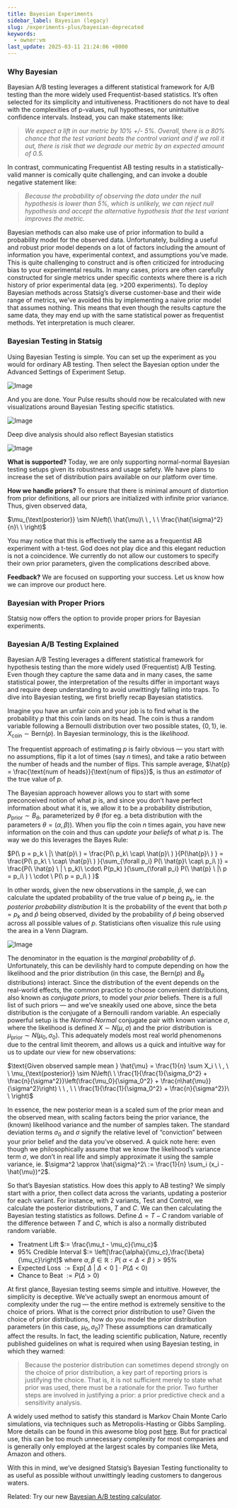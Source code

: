 ```yaml
---
title: Bayesian Experiments
sidebar_label: Bayesian (legacy)
slug: /experiments-plus/bayesian-deprecated
keywords:
  - owner:vm
last_update: 2025-03-11 21:24:06 +0000
---
```


### Why Bayesian

Bayesian A/B testing leverages a different statistical framework for A/B testing than the more widely used Frequentist-based statistics. It’s often selected for its simplicity and intuitiveness. Practitioners do not have to deal with the complexities of p-values, null hypotheses, nor unintuitive confidence intervals. Instead, you can make statements like:

> _We expect a lift in our metric by 10% +/- 5%. Overall,_ t*here is a 80% chance that the test variant beats the control variant and if we roll it out, there is risk that we degrade our metric by an expected amount of 0.5.*

In contrast, communicating Frequentist AB testing results in a statistically-valid manner is comically quite challenging, and can invoke a double negative statement like:

> _Because the probability of observing the data under the null hypothesis is lower than 5%, which is unlikely, we can reject null hypothesis and accept the alternative hypothesis that the test variant improves the metric._

Bayesian methods can also make use of prior information to build a probability model for the observed data. Unfortunately, building a useful and robust prior model depends on a lot of factors including the amount of information you have, experimental context, and assumptions you’ve made. This is quite challenging to construct and is often criticized for introducing bias to your experimental results. In many cases, priors are often carefully constructed for single metrics under specific contexts where there is a rich history of prior experimental data (eg. >200 experiments). To deploy Bayesian methods across Statsig’s diverse customer-base and their wide range of metrics, we’ve avoided this by implementing a naive prior model that assumes nothing. This means that even though the results capture the same data, they may end up with the same statistical power as frequentist methods. Yet interpretation is much clearer.

### Bayesian Testing in Statsig

Using Bayesian Testing is simple. You can set up the experiment as you would for ordinary AB testing. Then select the Bayesian option under the Advanced Settings of Experiment Setup.

![Image](https://github.com/statsig-io/docs/assets/132317445/c9c01a57-fe13-47a9-b734-20d6e8d715a4)

And you are done. Your Pulse results should now be recalculated with new visualizations around Bayesian Testing specific statistics.

![Image](https://github.com/statsig-io/docs/assets/132317445/be912632-6200-4408-977c-92f48dfdd7bc)

Deep dive analysis should also reflect Bayesian statistics

![Image](https://github.com/statsig-io/docs/assets/132317445/c9214142-d11f-48c8-92a4-53581bbc498c)

**What is supported?** Today, we are only supporting normal-normal Bayesian testing setups given its robustness and usage safety. We have plans to increase the set of distribution pairs available on our platform over time.

**How we handle priors?** To ensure that there is minimal amount of distortion from prior definitions, all our priors are initialized with infinite prior variance. Thus, given observed data,

$\mu_{\text{posterior}} \sim N\left(\ \hat{\mu}\ \ , \ \ \frac{\hat{\sigma}^2}{n}\ \ \right)$

You may notice that this is effectively the same as a frequentist AB experiment with a t-test. God does not play dice and this elegant reduction is not a coincidence. We currently do not allow our customers to specify their own prior parameters, given the complications described above.

**Feedback?** We are focused on supporting your success. Let us know how we can improve our product here.

### Bayesian with Proper Priors

Statsig now offers the option to provide proper priors for Bayesian experiments.

### Bayesian A/B Testing Explained

Bayesian A/B Testing leverages a different statistical framework for hypothesis testing than the more widely used (Frequentist) A/B Testing. Even though they capture the same data and in many cases, the same statistical power, the interpretation of the results differ in important ways and require deep understanding to avoid unwittingly falling into traps. To dive into Bayesian testing, we first briefly recap Bayesian statistics.

Imagine you have an unfair coin and your job is to find what is the probability $p$ that this coin lands on its head. The coin is thus a random variable following a Bernoulli distribution over two possible states, $\{0,1\}$, ie. $X_{\text{coin}} \sim \text{Bern}(p)$. In Bayesian terminology, this is the _likelihood_.

The frequentist approach of estimating $p$ is fairly obvious — you start with no assumptions, flip it a lot of times (say $n$ times), and take a ratio between the number of heads and the number of flips. This sample average, $\hat{p} = \frac{\text{num of heads}}{\text{num of flips}}$, is thus an _estimator_ of the true value of $p$.

The Bayesian approach however allows you to start with some preconceived notion of what $p$ is, and since you don’t have perfect information about what it is, we allow it to be a probability distribution, $p_{\text{prior}} \sim B_\theta$, parameterized by $\theta$ (for eg. a beta distribution with the parameters $\theta = (\alpha, \beta)$). When you flip the coin $n$ times again, you have new information on the coin and thus can _update your beliefs_ of what $p$ is. The way we do this leverages the Bayes Rule:

$P(\ p = p_k \ |\ \hat{p}\ ) = \frac{P(\ p_k\ \cap\ \hat{p}\ ) }{P(\hat{p}\ ) } = \frac{P(\ p_k\  \ \cap\ \hat{p}\ ) }{\sum_{\forall p_i} P(\ \hat{p}\ \cap\ p_i\ )} = \frac{P(\ \hat{p} \ | \ p_k)\ \cdot\ P(p_k) }{\sum_{\forall p_i} P(\ \hat{p} \ |\ p = p_i\ ) \ \cdot \ P(\ p = p_i\ ) }$

In other words, given the new observations in the sample, $\hat{p}$, we can calculate the updated probability of the true value of $p$ being $p_k$, ie. the _posterior probability distribution_ It is the probability of the event that both $p=p_k$ and $\hat{p}$ being observed, divided by the probability of $\hat{p}$ being observed across all possible values of $p$. Statisticians often visualize this rule using the area in a Venn Diagram.

![Image](https://github.com/statsig-io/docs/assets/132317445/6e446d4b-d45f-4db8-9f8c-063c95d8e164)

The denominator in the equation is the _marginal probability_ of $\hat{p}$. Unfortunately, this can be devilishly hard to compute depending on how the likelihood and the prior distribution (in this case, the $\text{Bern}(p)$ and $B_\theta$ distributions) interact. Since the distribution of the event depends on the real-world effects, the common practice to choose convenient distributions, also known as _conjugate priors_, to model your _prior_ beliefs. There is a full list of such priors — and we’ve sneakily used one above, since the beta distribution is the conjugate of a Bernoulli random variable. An especially powerful setup is the _Normal-Normal_ conjugate pair with known variance $\sigma$, where the likelihood is defined $X \sim N(\mu, \sigma)$ and the prior distribution is $\mu_{\text{prior}} \sim N(\mu_0, \sigma_0)$. This adequately models most real world phenomenons due to the central limit theorem, and allows us a quick and intuitive way for us to update our view for new observations:

$\text{Given observed sample mean } \hat{\mu} = \frac{1}{n} \sum X_i \ \ , \ \ \mu_{\text{posterior}} \sim N\left(\ \ \frac{1}{\frac{1}{\sigma_0^2} + \frac{n}{\sigma^2}}\left(\frac{\mu_0}{\sigma_0^2} + \frac{n\hat{\mu}}{\sigma^2}\right) \ \ , \ \ \frac{1}{\frac{1}{\sigma_0^2} + \frac{n}{\sigma^2}}\ \ \right)$

In essence, the new posterior mean is a scaled sum of the prior mean and the observed mean, with scaling factors being the prior variance, the (known) likelihood variance and the number of samples taken. The standard deviation terms $\sigma_0$ and $\sigma$ signify the relative level of “conviction” between your prior belief and the data you’ve observed. A quick note here: even though we philosophically assume that we know the likelihood’s variance term $\sigma$, we don’t in real life and simply approximate it using the sample variance, ie. $\sigma^2 \approx \hat{\sigma}^2\ := \frac{1}{n} \sum_i (x_i - \hat{\mu})^2$.

So that’s Bayesian statistics. How does this apply to AB testing? We simply start with a prior, then collect data across the variants, updating a posterior for each variant. For instance, with 2 variants, Test and Control, we calculate the posterior distributions, $T$ and $C$. We can then calculating the Bayesian testing statistics as follows. Define $\Delta = T-C$ random variable of the difference between $T$ and $C$, which is also a normally distributed random variable.

- Treatment Lift $:= \frac{\mu_t - \mu_c}{\mu_c}$
- 95% Credible Interval $:= \left[\frac{\alpha}{\mu_c},\frac{\beta}{\mu_c}\right]$ where $\alpha, \beta \in \mathbb{R}: P(\ \alpha < \Delta < \beta\ ) >  95\%$
- Expected Loss $:= \text{Exp}[\ \Delta\ |\ \Delta < 0 \ ] \cdot P(\Delta < 0)$
- Chance to Beat $:= P(\Delta > 0)$

At first glance, Bayesian testing seems simple and intuitive. However, the simplicity is deceptive. We’ve actually swept an enormous amount of complexity under the rug — the entire method is extremely sensitive to the choice of priors. What is the correct prior distribution to use? Given the choice of prior distributions, how do you model the prior distribution parameters (in this case, $\mu_0, \sigma_0$)? These assumptions can dramatically affect the results. In fact, the leading scientific publication, Nature, recently published guidelines on what is required when using Bayesian testing, in which they warned:

> Because the posterior distribution can sometimes depend strongly on the choice of prior distribution, a key part of reporting priors is justifying the choice. That is, it is not sufficient merely to state what prior was used, there must be a rationale for the prior. Two further steps are involved in justifying a prior: a prior predictive check and a sensitivity analysis.

A widely used method to satisfy this standard is Markov Chain Monte Carlo simulations, via techniques such as Metropolis-Hasting or Gibbs Sampling. More details can be found in this awesome blog post [here](https://towardsdatascience.com/bayesian-inference-problem-mcmc-and-variational-inference-25a8aa9bce29). But for practical use, this can be too much unnecessary complexity for most companies and is generally only employed at the largest scales by companies like Meta, Amazon and others.

With this in mind, we’ve designed Statsig’s Bayesian Testing functionality to as useful as possible without unwittingly leading customers to dangerous waters.

Related: Try our new [Bayesian A/B testing calculator](https://www.statsig.com/bayesianCalculator).
